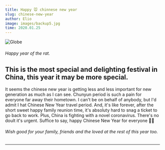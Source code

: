 ```yaml
---
title: Happy 🐭 chinnese new year
slug: chinese-new-year
author: Elio
image: images/backup5.jpg
time: 2020.01.25
---
```


![Globe](images/backup5.jpg)

###### Happy year of the rat.

## This is the most special and delighting festival in China, this year it may be more special.

It seems the chinese new year is getting less and less important for new generation as much as I can see. Chunyun period is such a pain for everyone far away their hometown.
I can't be on behalf of anybody, but I'd admit I hat Chinese New Year travel period. And, it's like forever, after the short sweet happy family reunion time, it's absoluty hard to snag a ticket to go back to work.
Plus, China is fighting with a novel coronavirus. There's no doult it's urgent.
Suffice to say, happy Chinese New Year for everyone 🎊🐭

###### Wish good for your family, friends and the loved at the rest of this year too.

---
